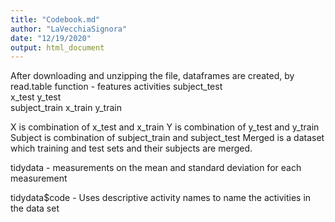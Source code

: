 ```yaml
---
title: "Codebook.md"
author: "LaVecchiaSignora"
date: "12/19/2020"
output: html_document
---
```


After downloading and unzipping the file, dataframes are created, by read.table function -
features
activities 
subject_test  
x_test 
y_test  
subject_train 
x_train
y_train

X is combination of x_test and x_train
Y is combination of y_test and y_train
Subject is combination of subject_train and  subject_test
Merged is a dataset which training and test sets and their subjects are merged.


tidydata - measurements on the mean and standard deviation for each measurement

tidydata$code - Uses descriptive activity names to name the activities in the data set
